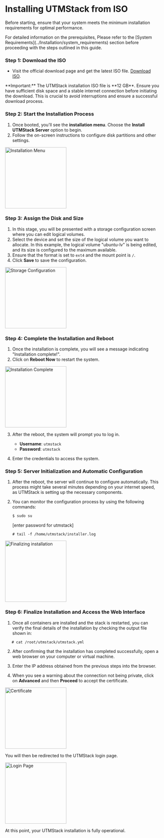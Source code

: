 # Installing UTMStack from ISO


Before starting, ensure that your system meets the minimum installation requirements for optimal performance. 

<Note>
For detailed information on the prerequisites,  Please refer to the [System Requirements](../Installation/system_requirements) section before proceeding with the steps outlined in this guide.
</Note>

### Step 1: Download the ISO
- Visit the official download page and get the latest ISO file. [Download ISO](https://utmstack.com/install/).
<Warning>
    **Important:** The UTMStack installation ISO file is **12 GB**. Ensure you have sufficient disk space and a stable internet connection before initiating the download. This is crucial to avoid interruptions and ensure a successful download process.
</Warning>


### Step 2: Start the Installation Process

1. Once booted, you'll see the **installation menu**. Choose the **Install UTMStack Server** option to begin.
2. Follow the on-screen instructions to configure disk partitions and other settings.

<img
  height="200"
  noZoom
  className="block rounded-xl"
  src="/assets/images/install from iso/step1.png"
  alt="Installation Menu"
/>

### Step 3: Assign the Disk and Size

1. In this stage, you will be presented with a storage configuration screen where you can edit logical volumes.
2. Select the device and set the size of the logical volume you want to allocate. In this example, the logical volume "ubuntu-lv" is being edited, and its size is configured to the maximum available.
3. Ensure that the format is set to `ext4` and the mount point is `/`.
4. Click **Save** to save the configuration.

<img
  height="200"
  noZoom
  className="block rounded-xl"
  src="/assets/images/install from iso/step2.png"
  alt="Storage Configuration"
/>

### Step 4: Complete the Installation and Reboot

1. Once the installation is complete, you will see a message indicating "Installation complete!".
2. Click on **Reboot Now** to restart the system.

<img
  height="200"
  noZoom
  className="block rounded-xl"
  src="/assets/images/install from iso/step3.png"
  alt="Installation Complete"
/>

3. After the reboot, the system will prompt you to log in.
   - **Username**: `utmstack`
   - **Password**: `utmstack`

4. Enter the credentials to access the system.

### Step 5: Server Initialization and Automatic Configuration

1. After the reboot, the server will continue to configure automatically. This process might take several minutes depending on your internet speed, as UTMStack is setting up the necessary components.

2. You can monitor the configuration process by using the following commands:
   ```bash
   $ sudo su
   ```
   [enter password for utmstack]
   ```
   # tail -f /home/utmstack/installer.log
   ```

<img
  height="200"
  noZoom
  className="block rounded-xl"
  src="/assets/images/install from iso/step5.png"
  alt="Finalizing installation"
/>

### Step 6: Finalize Installation and Access the Web Interface

1. Once all containers are installed and the stack is restarted, you can verify the final details of the installation by checking the output file shown in: 

```
   # cat /root/utmstack/utmstack.yml
```

2. After confirming that the installation has completed successfully, open a web browser on your computer or virtual machine.

3. Enter the IP address obtained from the previous steps into the browser. 

4. When you see a warning about the connection not being private, click on **Advanced** and then **Proceed** to accept the certificate.

<img
  height="200"
  noZoom
  className="block rounded-xl"
  src="/assets/images/install from iso/step8.png"
  alt="Certificate"
/>

<Note>
You will then be redirected to the UTMStack login page.
</Note>

<img
  height="200"
  noZoom
  className="block rounded-xl"
  src="/assets/images/install from iso/step10.png"
  alt="Login Page"
/>

<Tip>
    At this point, your UTMStack installation is fully operational.
</Tip>
